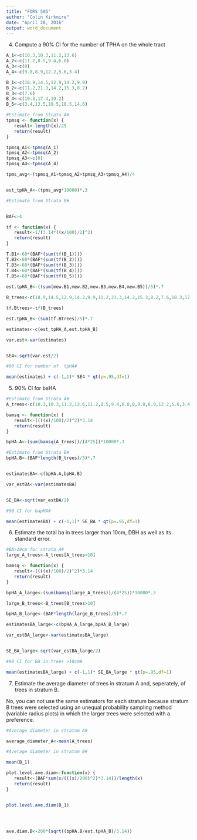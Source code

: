 ```yaml
---
title: "FORS 505"
author: "Colin Kirkmire"
date: "April 28, 2016"
output: word_document
---
```


(4) Compute a 90% CI for the number of TPHA on the whole tract
```r

A_1<-c(10.3,10.3,11.2,13.6)
A_2<-c(11.2,8.5,9.4,6.8)
A_3<-c(0)
A_4<-c(9.8,8.9,12.2,5.6,3.4)

B_1<-c(18.9,14.5,12.9,14.2,9.9)
B_2<-c(11.2,21.3,14.2,15.3,8.2)
B_3<-c(7.6)
B_4<-c(10.3,17.4,19.2)
B_5<-c(3.4,13.5,19.5,18.5,14.6)

```


```r
#Estimate from Strata A#
tpmsq <- function(x) {
   result<-length(x)/25
   return(result)
}

tpmsq_A1<-tpmsq(A_1)
tpmsq_A2<-tpmsq(A_2)
tpmsq_A3<-c(0)
tpmsq_A4<-tpmsq(A_4)

tpms_avg<-(tpmsq_A1+tpmsq_A2+tpmsq_A3+tpmsq_A4)/4


est_tpHA_A<-(tpms_avg*10000)*.3
```

```r
#Estimate from Strata B#


BAF<-4

tf <- function(x) {
   result<-1/(3.14*((x/100)/2)^2)
   return(result)
}

T.B1<-60*(BAF*(sum(tf(B_1))))
T.B2<-60*(BAF*(sum(tf(B_2))))
T.B3<-60*(BAF*(sum(tf(B_3))))
T.B4<-60*(BAF*(sum(tf(B_4))))
T.B5<-60*(BAF*(sum(tf(B_5))))
    
est.tpHA_B<-((sum(mew.B1,mew.B2,mew.B3,mew.B4,mew.B5))/5)*.7

B_trees<-c(18.9,14.5,12.9,14.2,9.9,11.2,21.3,14.2,15.3,8.2,7.6,10.3,17.4,19.2,3.4,13.5,19.5,18.5,14.6)

tf.Btrees<-tf(B_trees)

est.tpHA_B<-(sum(tf.Btrees)/5)*.7

```


```r
estimates<-c(est_tpHA_A,est.tpHA_B)

var.est<-var(estimates)


SE4<-sqrt(var.est/2)

#90 CI for number of  tpHA#

mean(estimates) + c(-1,1)* SE4 * qt(p=.95,df=1)

```

(5) 90% CI for baHA

```r
#Estimate from Strata A#
A_trees<-c(10.3,10.3,11.2,13.6,11.2,8.5,9.4,6.8,0,9.8,8.9,12.2,5.6,3.4)

bamsq <- function(x) {
   result<-((((x)/100)/2)^2)*3.14
   return(result)
}

bpHA.A<-(sum(bamsq(A_trees))/(4*25))*10000*.3

#Estimate from Strata B#
bpHA.B<-(BAF*length(B_trees)/5)*.7


estimatesBA<-c(bpHA.A,bpHA.B)

var_estBA<-var(estimatesBA)


SE_BA<-sqrt(var_estBA/2)

#90 CI for bapHA#

mean(estimatesBA) + c(-1,1)* SE_BA * qt(p=.95,df=1)

```

(6) Estimate the total ba in trees larger than 10cm, DBH as well as its standard error.
```r
#BA>10cm for strata A#
large_A_trees<-A_trees[A_trees>10]

bamsq <- function(x) {
   result<-((((x)/100)/2)^2)*3.14
   return(result)
}

bpHA_A_large<-(sum(bamsq(large_A_trees))/(4*25))*10000*.3

large_B_trees<-B_trees[B_trees>10]

bpHA_B_large<-(BAF*length(large_B_trees)/5)*.7

estimatesBA_large<-c(bpHA_A_large,bpHA_B_large)

var_estBA_large<-var(estimatesBA_large)


SE_BA_large<-sqrt(var_estBA_large/2)

#90 CI for BA in trees >10cm#

mean(estimatesBA_large) + c(-1,1)* SE_BA_large * qt(p=.95,df=1)

```


(7) Estimate the average diameter of trees in stratum A and, seperately, of trees in stratum B.


No, you can not use the same estimators for each stratum because stratum B trees were selected using an unequal probability sampling method (variable radius plots) in which the larger trees were selected with a preference.

```r
#Average diameter in stratum A#

average_diameter_A<-mean(A_trees)

#Average diameter in stratum B#

mean(B_1)

plot.level.ave.diam<-function(x) {
   result<-(BAF*sum(x/(((x)/200)^2)*3.14))/length(x)
   return(result)
}


plot.level.ave.diam(B_1)




ave.diam.B<-200*(sqrt((bpHA.B/est.tpHA_B)/3.14))
```










